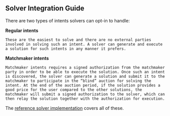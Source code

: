 ## Solver Integration Guide

There are two types of intents solvers can opt-in to handle:

**Regular intents**

    These are the easiest to solve and there are no external parties involved in solving such an intent. A solver can generate and execute a solution for such intents in any manner it prefers.

**Matchmaker intents**

    Matchmaker intents requires a signed authorization from the matchmaker party in order to be able to execute the solution. Once such an intent is discovered, the solver can generate a solution and submit it to the matchmaker to participate in the “blind” auction for solving the intent. At the end of the auction period, if the solution provides a good price for the user compared to the other solutions, the matchmaker will submit a signed authorization to the solver, which can then relay the solution together with the authorization for execution.

The [reference solver implementation](https://github.com/memswap-eth/memswap/tree/main/src/solver) covers all of these.

